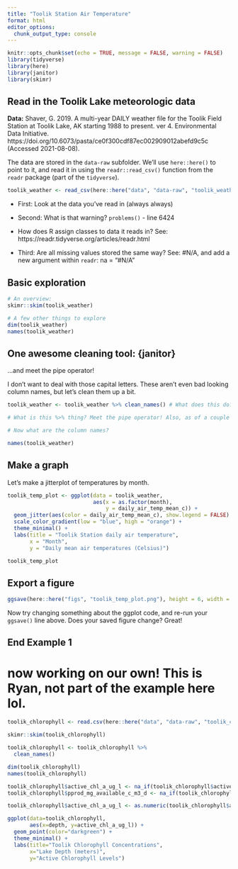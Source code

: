 ```yaml
---
title: "Toolik Station Air Temperature"
format: html
editor_options: 
  chunk_output_type: console
---
```


```r
knitr::opts_chunk$set(echo = TRUE, message = FALSE, warning = FALSE)
library(tidyverse)
library(here)
library(janitor)
library(skimr)
```

## Read in the Toolik Lake meteorologic data

**Data:** Shaver, G. 2019. A multi-year DAILY weather file for the Toolik Field Station at Toolik Lake, AK starting 1988 to present. ver 4. Environmental Data Initiative. https://doi.org/10.6073/pasta/ce0f300cdf87ec002909012abefd9c5c (Accessed 2021-08-08).

The data are stored in the `data-raw` subfolder. We'll use `here::here()` to point to it, and read it in using the `readr::read_csv()` function from the `readr` package (part of the `tidyverse`).

```r
toolik_weather <- read_csv(here::here("data", "data-raw", "toolik_weather.csv"),)
```

-   First: Look at the data you've read in (always always)

-   Second: What is that warning? `problems()` - line 6424

-   How does R assign classes to data it reads in? See: https://readr.tidyverse.org/articles/readr.html

-   Third: Are all missing values stored the same way? See: #N/A, and add a new argument within `readr`: na = "#N/A"

## Basic exploration

```r
# An overview:
skimr::skim(toolik_weather)

# A few other things to explore
dim(toolik_weather)
names(toolik_weather)
```

## One awesome cleaning tool: {janitor}

...and meet the pipe operator!

I don't want to deal with those capital letters. These aren't even bad looking column names, but let's clean them up a bit.

```r
toolik_weather <- toolik_weather %>% clean_names() # What does this do? Say it in words.

# What is this %>% thing? Meet the pipe operator! Also, as of a couple months ago, |> is a native pipe operator (versus %>%, which comes along with the tidyverse)

# Now what are the column names?
```

```r
names(toolik_weather)
```

## Make a graph

Let's make a jitterplot of temperatures by month.

```r
toolik_temp_plot <- ggplot(data = toolik_weather, 
                           aes(x = as.factor(month), 
                               y = daily_air_temp_mean_c)) +
  geom_jitter(aes(color = daily_air_temp_mean_c), show.legend = FALSE) +
  scale_color_gradient(low = "blue", high = "orange") +
  theme_minimal() +
  labs(title = "Toolik Station daily air temperature",
       x = "Month",
       y = "Daily mean air temperatures (Celsius)")

toolik_temp_plot
```

## Export a figure

```r
ggsave(here::here("figs", "toolik_temp_plot.png"), height = 6, width = 7)
```

Now try changing something about the ggplot code, and re-run your `ggsave()` line above. Does your saved figure change? Great!

## End Example 1

# now working on our own! This is Ryan, not part of the example here lol.

```r
toolik_chlorophyll <- read.csv(here::here("data", "data-raw", "toolik_chlorophyll.csv"))
```

```r
skimr::skim(toolik_chlorophyll)
```

```r
toolik_chlorophyll <- toolik_chlorophyll %>%
  clean_names()
```

```r
dim(toolik_chlorophyll)
names(toolik_chlorophyll)
```

```r
toolik_chlorophyll$active_chl_a_ug_l <- na_if(toolik_chlorophyll$active_chl_a_ug_l, ".")
toolik_chlorophyll$pprod_mg_available_c_m3_d <- na_if(toolik_chlorophyll$pprod_mg_available_c_m3_d, ".")

```

```r
toolik_chlorophyll$active_chl_a_ug_l <- as.numeric(toolik_chlorophyll$active_chl_a_ug_l)
```

```r
ggplot(data=toolik_chlorophyll, 
       aes(x=depth, y=active_chl_a_ug_l)) + 
  geom_point(color="darkgreen") + 
  theme_minimal() +
  labs(title="Toolik Chlorophyll Concentrations", 
       x="Lake Depth (meters)",
       y="Active Chlorophyll Levels")





```

















